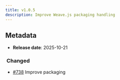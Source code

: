 ```yaml
---
title: v1.0.5
description: Improve Weave.js packaging handling
---
```


## Metadata

- **Release date**: 2025-10-21

###  Changed

- [#738](https://github.com/InditexTech/weavejs/issues/738) Improve packaging
